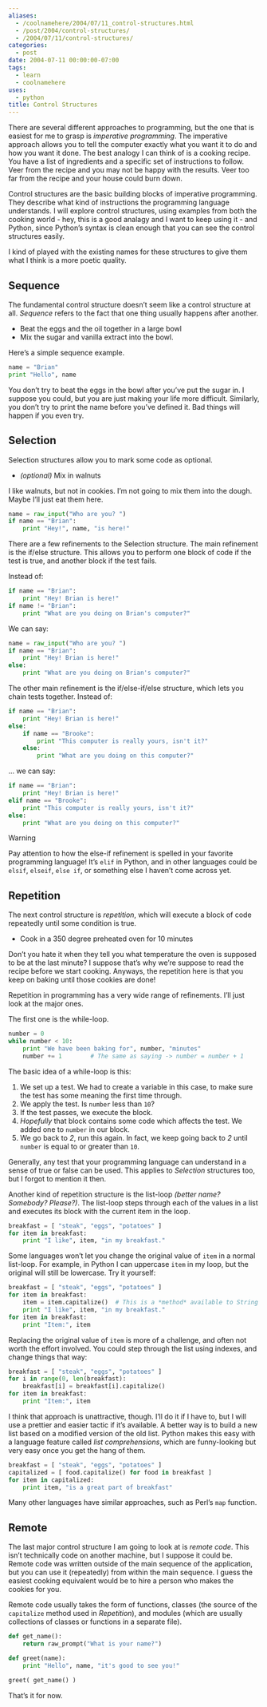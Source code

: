 ```yaml
---
aliases:
  - /coolnamehere/2004/07/11_control-structures.html
  - /post/2004/control-structures/
  - /2004/07/11/control-structures/
categories:
  - post
date: 2004-07-11 00:00:00-07:00
tags:
  - learn
  - coolnamehere
uses:
  - python
title: Control Structures
---
```


There are several different approaches to programming, but the one that
is easiest for me to grasp is *imperative programming*. The imperative
approach allows you to tell the computer exactly what you want it to do
and how you want it done. The best analogy I can think of is a cooking
recipe. You have a list of ingredients and a specific set of
instructions to follow. Veer from the recipe and you may not be happy
with the results. Veer too far from the recipe and your house could burn
down.

Control structures are the basic building blocks of imperative
programming. They describe what kind of instructions the programming
language understands. I will explore control structures, using examples
from both the cooking world - hey, this is a good analagy and I want to
keep using it - and Python, since Python’s syntax is clean enough that
you can see the control structures easily.

I kind of played with the existing names for these structures to give
them what I think is a more poetic quality.

Sequence
--------

The fundamental control structure doesn’t seem like a control structure
at all. *Sequence* refers to the fact that one thing usually happens
after another.

- Beat the eggs and the oil together in a large bowl
- Mix the sugar and vanilla extract into the bowl.

Here’s a simple sequence example.

``` python
name = "Brian"
print "Hello", name
```

You don’t try to beat the eggs in the bowl after you’ve put the sugar
in. I suppose you could, but you are just making your life more
difficult. Similarly, you don’t try to print the name before you’ve
defined it. Bad things will happen if you even try.

Selection
---------

Selection structures allow you to mark some code as optional.

- *(optional)* Mix in walnuts

I like walnuts, but not in cookies. I’m not going to mix them into the
dough. Maybe I’ll just eat them here.

``` python
name = raw_input("Who are you? ")
if name == "Brian":
    print "Hey!", name, "is here!"
```

There are a few refinements to the Selection structure. The main
refinement is the if/else structure. This allows you to perform one
block of code if the test is true, and another block if the test fails.

Instead of:

``` python
if name == "Brian":
    print "Hey! Brian is here!"
if name != "Brian":
    print "What are you doing on Brian's computer?"
```

We can say:

``` python
name = raw_input("Who are you? ")
if name == "Brian":
    print "Hey! Brian is here!"
else:
    print "What are you doing on Brian's computer?"
```

The other main refinement is the if/else-if/else structure, which lets
you chain tests together. Instead of:

``` python
if name == "Brian":
    print "Hey! Brian is here!"
else:
    if name == "Brooke":
        print "This computer is really yours, isn't it?"
    else:
        print "What are you doing on this computer?"
```

… we can say:

``` python
if name == "Brian":
    print "Hey! Brian is here!"
elif name == "Brooke":
    print "This computer is really yours, isn't it?"
else:
    print "What are you doing on this computer?"
```

<aside class="admonition warning">
<p class="admonition-title">Warning</p>

Pay attention to how the else-if refinement is spelled in your favorite
programming language! It’s `elif` in Python, and in other languages
could be `elsif`, `elseif`, `else if`, or something else I haven’t come
across yet.

</aside>

Repetition
----------

The next control structure is *repetition*, which will execute a block
of code repeatedly until some condition is true.

- Cook in a 350 degree preheated oven for 10 minutes

Don’t you hate it when they tell you what temperature the oven is
supposed to be at the last minute? I suppose that’s why we’re suppose to
read the recipe before we start cooking. Anyways, the repetition here is
that you keep on baking until those cookies are done!

Repetition in programming has a very wide range of refinements. I’ll
just look at the major ones.

The first one is the while-loop.

``` python
number = 0
while number < 10:
    print "We have been baking for", number, "minutes"
    number += 1        # The same as saying -> number = number + 1
```

The basic idea of a while-loop is this:

1. We set up a test. We had to create a variable in this case, to make
   sure the test has some meaning the first time through.
2. We apply the test. Is `number` less than `10`?
3. If the test passes, we execute the block.
4. *Hopefully* that block contains some code which affects the test. We
   added one to `number` in our block.
5. We go back to *2*, run this again. In fact, we keep going back to
   *2* until `number` is equal to or greater than `10`.

Generally, any test that your programming language can understand in a
sense of true or false can be used. This applies to *Selection*
structures too, but I forgot to mention it then.

Another kind of repetition structure is the list-loop *(better name?
Somebody? Please?)*. The list-loop steps through each of the values in a
list and executes its block with the current item in the loop.

``` python
breakfast = [ "steak", "eggs", "potatoes" ]
for item in breakfast:
    print "I like", item, "in my breakfast."
```

Some languages won’t let you change the original value of `item` in a
normal list-loop. For example, in Python I can uppercase `item` in my
loop, but the original will still be lowercase. Try it yourself:

``` python
breakfast = [ "steak", "eggs", "potatoes" ]
for item in breakfast:
    item = item.capitalize()  # This is a *method* available to String *objects*
    print "I like", item, "in my breakfast."
for item in breakfast:
    print "Item:", item
```

Replacing the original value of `item` is more of a challenge, and often
not worth the effort involved. You could step through the list using
indexes, and change things that way:

``` python
breakfast = [ "steak", "eggs", "potatoes" ]
for i in range(0, len(breakfast):
    breakfast[i] = breakfast[i].capitalize()
for item in breakfast:
    print "Item:", item
```

I think that approach is unattractive, though. I’ll do it if I have to,
but I will use a prettier and easier tactic if it’s available. A better
way is to build a new list based on a modified version of the old list.
Python makes this easy with a language feature called *list
comprehensions*, which are funny-looking but very easy once you get the
hang of them.

``` python
breakfast = [ "steak", "eggs", "potatoes" ]
capitalized = [ food.capitalize() for food in breakfast ]
for item in capitalized:
    print item, "is a great part of breakfast"
```

Many other languages have similar approaches, such as Perl’s `map`
function.

Remote
------

The last major control structure I am going to look at is *remote code*.
This isn’t technically code on another machine, but I suppose it could
be. Remote code was written outside of the main sequence of the
application, but you can use it (repeatedly) from within the main
sequence. I guess the easiest cooking equivalent would be to hire a
person who makes the cookies for you.

Remote code usually takes the form of functions, classes (the source of
the `capitalize` method used in *Repetition*), and modules (which are
usually collections of classes or functions in a separate file).

``` python
def get_name():
    return raw_prompt("What is your name?")

def greet(name):
    print "Hello", name, "it's good to see you!"

greet( get_name() )
```

That’s it for now.
